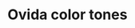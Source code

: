 
<Meta title="Foundations/Colors"/>

# Ovida color tones

<ColorPalette>
  <ColorItem
    title="Primary"
    colors={{
      lighter: '#B2D9DC',
      light: '#4CA6AF',
      main: '#00818D',
      dark: '#006770',
      darker: '#004D54'
    }}
  />
  <ColorItem
    title="Info"
    colors={{
      lighter: '#CAFDF5',
      light: '#61F3F3',
      main: '#00B8D9',
      dark: '#006C9C',
      darker: '#003768'
    }}
  />
  <ColorItem
    title="Success"
    colors={{
      lighter: '#D3FCD2',
      light: '#77ED8B',
      main: '#22C55E',
      dark: '#118D57',
      darker: '#065E49'
    }}
  />
  <ColorItem
    title="Warning"
    colors={{
      lighter: '#FFF5CC',
      light: '#FFD666',
      main: '#FFAB00',
      dark: '#B76E00',
      darker: '#7A4100'
    }}
  />
  <ColorItem
    title="Grey"
    colors={{
      100: '#F9FAFB',
      200: '#F4F6F8',
      300: '#DFE3E8',
      400: '#C4CDD5',
      500: '#919EAB',
      600: '#637381',
      700: '#454F5B',
      800: '#212B36',
      900: '#161C24',
    }}
  />
</ColorPalette>